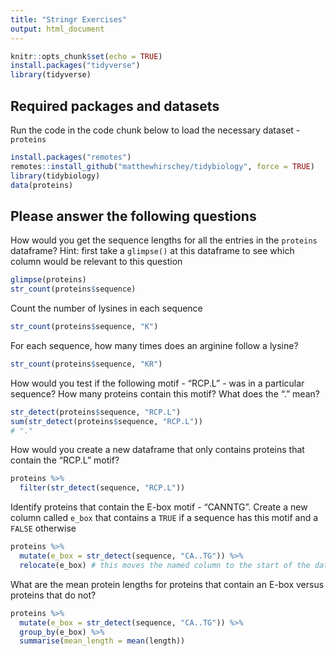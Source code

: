 ```yaml
---
title: "Stringr Exercises"
output: html_document
---
```


```r
knitr::opts_chunk$set(echo = TRUE)
install.packages("tidyverse")
library(tidyverse)
```

## Required packages and datasets

Run the code in the code chunk below to load the necessary dataset -  `proteins`

```r
install.packages("remotes")
remotes::install_github("matthewhirschey/tidybiology", force = TRUE)
library(tidybiology)
data(proteins)
```

## Please answer the following questions

How would you get the sequence lengths for all the entries in the `proteins` dataframe? Hint: first take a `glimpse()` at this dataframe to see which column would be relevant to this question
```r
glimpse(proteins)
str_count(proteins$sequence)
```

Count the number of lysines in each sequence
```r
str_count(proteins$sequence, "K")
```

For each sequence, how many times does an arginine follow a lysine?
```r
str_count(proteins$sequence, "KR")
```

How would you test if the following motif - "RCP.L" - was in a particular sequence? How many proteins contain this motif? What does the "." mean?
```r
str_detect(proteins$sequence, "RCP.L")
sum(str_detect(proteins$sequence, "RCP.L"))
# "." 
```

How would you create a new dataframe that only contains proteins that contain the "RCP.L" motif?
```r
proteins %>% 
  filter(str_detect(sequence, "RCP.L"))
```

Identify proteins that contain the E-box motif - "CANNTG". Create a new column called `e_box` that contains a `TRUE` if a sequence has this motif and a `FALSE` otherwise
```r
proteins %>% 
  mutate(e_box = str_detect(sequence, "CA..TG")) %>% 
  relocate(e_box) # this moves the named column to the start of the data frame
```

What are the mean protein lengths for proteins that contain an E-box versus proteins that do not?
```r
proteins %>% 
  mutate(e_box = str_detect(sequence, "CA..TG")) %>% 
  group_by(e_box) %>% 
  summarise(mean_length = mean(length))
```


